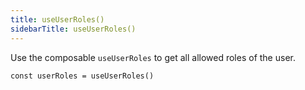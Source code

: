 ```yaml
---
title: useUserRoles()
sidebarTitle: useUserRoles()
---
```


Use the composable `useUserRoles` to get all allowed roles of the user.

```tsx
const userRoles = useUserRoles()
```
